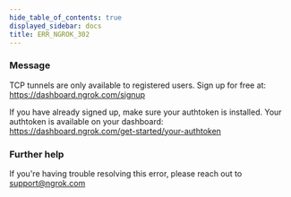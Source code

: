 ```yaml
---
hide_table_of_contents: true
displayed_sidebar: docs
title: ERR_NGROK_302
---
```


### Message

TCP tunnels are only available to registered users.
Sign up for free at: https://dashboard.ngrok.com/signup

If you have already signed up, make sure your authtoken is installed.
Your authtoken is available on your dashboard: https://dashboard.ngrok.com/get-started/your-authtoken

### Further help

If you're having trouble resolving this error, please reach out to [support@ngrok.com](mailto:support@ngrok.com?subject=Help%20with%20ERR_NGROK_302)

